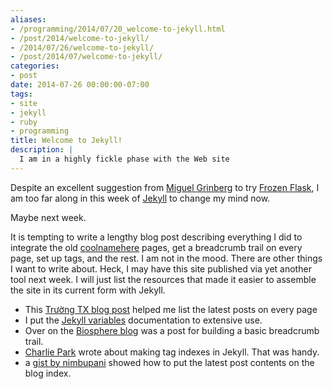 ```yaml
---
aliases:
- /programming/2014/07/20_welcome-to-jekyll.html
- /post/2014/welcome-to-jekyll/
- /2014/07/26/welcome-to-jekyll/
- /post/2014/07/welcome-to-jekyll/
categories:
- post
date: 2014-07-26 00:00:00-07:00
tags:
- site
- jekyll
- ruby
- programming
title: Welcome to Jekyll!
description: |
  I am in a highly fickle phase with the Web site
---
```


[Miguel Grinberg]: http://blog.miguelgrinberg.com/
[Frozen Flask]: http://pythonhosted.org/Frozen-Flask/
[Jekyll]: http://jekyllrb.com

Despite an excellent suggestion from [Miguel Grinberg][] to try 
[Frozen Flask][], I am too far along in this week of [Jekyll][] to change 
my mind now.

Maybe next week.

[coolnamehere]: /tags/coolnamehere/

It is tempting to write a lengthy blog post describing everything I did to 
integrate the old [coolnamehere][] pages, get a breadcrumb trail on every
page, set up tags, and the rest. I am not in the mood. There are other
things I want to write about. Heck, I may have this site published via 
yet another tool next week. I will just list the resources that made it 
easier to assemble the site in its current form with Jekyll.

[Trường TX blog post]: https://truongtx.me/2012/12/27/jekyll-create-a-list-of-lastest-posts
[Jekyll variables]: http://jekyllrb.com/docs/variables/
[Biosphere blog]: http://biosphere.cc/software-engineering/jekyll-breadcrumbs-navigation-plugin/
[Charlie Park]: http://charliepark.org/tags-in-jekyll/
[gist by nimbupani]: https://gist.github.com/nimbupani/1421828

* This [Trường TX blog post][] helped me list the latest posts on every page
* I put the [Jekyll variables][] documentation to extensive use.
* Over on the [Biosphere blog][] was a post for building a basic breadcrumb trail.
* [Charlie Park][] wrote about making tag indexes in Jekyll. That was handy.
* a [gist by nimbupani][] showed how to put the latest post contents on the blog
  index.
